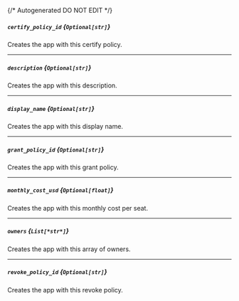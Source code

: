 {/* Autogenerated DO NOT EDIT  */}
##### `certify_policy_id` *{`Optional[str]`}*
Creates the app with this certify policy.

---
##### `description` *{`Optional[str]`}*
Creates the app with this description.

---
##### `display_name` *{`Optional[str]`}*
Creates the app with this display name.

---
##### `grant_policy_id` *{`Optional[str]`}*
Creates the app with this grant policy.

---
##### `monthly_cost_usd` *{`Optional[float]`}*
Creates the app with this monthly cost per seat.

---
##### `owners` *{`List[*str*]`}*
Creates the app with this array of owners.

---
##### `revoke_policy_id` *{`Optional[str]`}*
Creates the app with this revoke policy.


